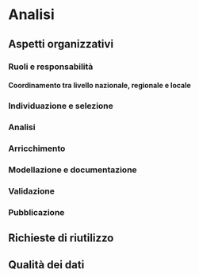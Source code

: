 # Analisi

## Aspetti organizzativi {#sec-aspetti-organizzativi}

### Ruoli e responsabilità {#sec-ruoli-e-responsabilita}

#### Coordinamento tra livello nazionale, regionale e locale {#sec-coordinamento-tra-livello-nazionale-regionale-e-locale}

### Individuazione e selezione {#sec-individuazione-e-selezione}

### Analisi {#sec-analisi}

### Arricchimento {#sec-arricchimento}

### Modellazione e documentazione {#sec-modellazione-e-documentazione}

### Validazione {#sec-validazione}

### Pubblicazione {#sec-pubblicazione}

## Richieste di riutilizzo {#sec-richieste-di-riutilizzo}

## Qualità dei dati {#sec-qualita-dei-dati}
